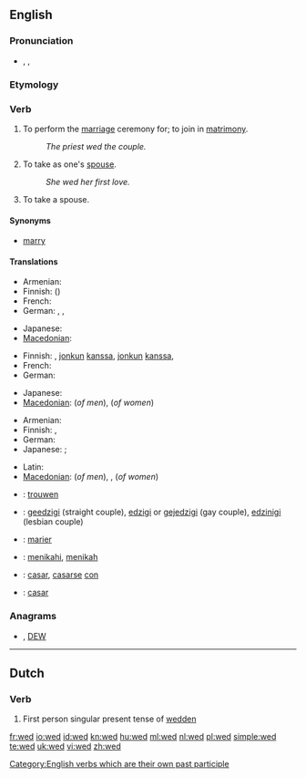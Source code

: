 {{also|Wed}}
==English==

===Pronunciation===
* {{enPR|wĕdʹ}}, {{IPA|/'wεd/}}, {{SAMPA|/"wEd/}}
*: {{audio|en-us-wed.ogg|Audio (US)}}
*: {{rhymes|ɛd}}

===Etymology===
{{etyl|ang}} {{term|weddian|lang=ang}}

===Verb===
{{en-verb|weds|wedding|'''wed '''or''' [[wedded]]'''|'''wed '''or''' [[wedded]]'''}}

# {{transitive}} To perform the [[marriage]] ceremony for; to join in [[matrimony]].
#: ''The priest wed the couple.''
# {{transitive}} To take as one's [[spouse]].
#: ''She wed her first love.''
# {{intransitive}} To take a spouse.

====Synonyms====
* [[marry]]

====Translations====
{{trans-top|to join in matrimony}}
* Armenian: {{t-|hy|ամուսնացնել|tr=amusnac’nel}}
* Finnish: {{t-|fi|vihkiä}} ({{t+|fi|avioliitto|alt=avioliittoon}})
* French: {{t+|fr|marier}}
* German: {{t+|de|trauen}}, {{t-|de|verheiraten}}, {{t+|de|vermählen}}
{{trans-mid}}
* Japanese: {{t|ja|結婚する|tr=kekkon suru}}
* [[Macedonian]]: {{t|mk|венчава|tr=vénčava}}
{{trans-bottom}}

{{trans-top|transitive: to take as one's spouse}}
* Finnish: {{t+|fi|naida}}, {{t+|fi|avioitua}} [[jonkun]] [[kanssa]], {{t+|fi|mennä naimisiin}} [[jonkun]] [[kanssa]], {{t+|fi|ottaa}} {{t+|fi|puoliso|puolisokseen}}
* French: {{t+|fr|épouser}}
* German: {{t+|de|heiraten}}
{{trans-mid}}
* Japanese: {{t|ja|結婚する|tr=kekkon suru}}
* [[Macedonian]]: {{t-|mk|жени|tr=žéni}} (''of men''),  {{t|mk|мажи|tr=máži}} (''of women'')
{{trans-bottom}}

{{trans-top|intransitive: to take a spouse}}
* Armenian: {{t-|hy|ամուսնանալ|tr=amusnanal}}
* Finnish: {{t+|fi|avioitua}}, {{t+|fi|mennä naimisiin}}
* German: {{t+|de|heiraten}}
* Japanese: {{t|ja|結婚する|tr=kekkon suru}}; {{qualifier|male's action}} {{t|ja|めとる|tr=metoru}}
{{trans-mid}}
* Latin: {{t-|la|nubo}}
* [[Macedonian]]: {{t|mk|се венчава|tr=se vénčava}} (''of men''),  {{t|mk|се мажи|tr=se máži}},  {{t|mk|се жени|tr=se žéni}} (''of women'')
{{trans-bottom}}

{{checktrans-top}}
* {{ttbc|Dutch}}: [[trouwen]]
* {{ttbc|Esperanto}}: [[geedzigi]] (straight couple), [[edzigi]] or [[gejedzigi]] (gay couple), [[edzinigi]] (lesbian couple)
* {{ttbc|French}}: [[marier]]
* {{ttbc|Indonesian}}: [[nikah|menikahi]], [[nikah|menikah]]
* {{ttbc|Spanish}}: [[casar]], [[casarse]] [[con]]
* {{ttbc|Portuguese}}: [[casar]]
{{trans-bottom}}

===Anagrams===
* {{alphagram|[[dew#English|dew]]}} , [[DEW#English|DEW]]

[[Category:English verbs which are their own past participle]]
----
==Dutch==

===Verb===
{{infl|nl|verb form}}

# First person singular present tense of [[wedden]]

[[fr:wed]]
[[io:wed]]
[[id:wed]]
[[kn:wed]]
[[hu:wed]]
[[ml:wed]]
[[nl:wed]]
[[pl:wed]]
[[simple:wed]]
[[te:wed]]
[[uk:wed]]
[[vi:wed]]
[[zh:wed]]